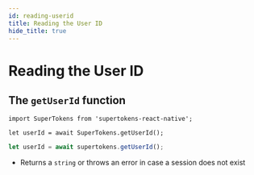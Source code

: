 ```yaml
---
id: reading-userid
title: Reading the User ID
hide_title: true
---
```




# Reading the User ID

## The ```getUserId``` function

<NpmOrScriptTabs>
<TabItem value="npm">

```tsx
import SuperTokens from 'supertokens-react-native';

let userId = await SuperTokens.getUserId();
```

</TabItem>
<TabItem value="script">

```jsx
let userId = await supertokens.getUserId();
```

</TabItem>
</NpmOrScriptTabs>

- Returns a `string` or throws an error in case a session does not exist

